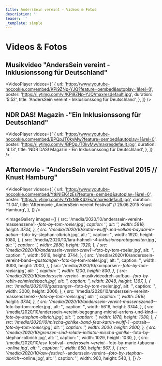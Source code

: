 ```yaml
---
title: AndersSein vereint - Videos & Fotos
description: ''
teaser: ''
_template: simple
---
```


# Videos & Fotos

## Musikvideo "AndersSein vereint - Inklusionssong für Deutschland"

<VideoPlayer
  videos={[
    {
      url: 'https://www.youtube-nocookie.com/embed/KPi9ZNp-YJQ?feature=oembed&autoplay=1&rel=0',
      poster: 'https://i.ytimg.com/vi/KPi9ZNp-YJQ/maxresdefault.jpg',
      duration: '5:52',
      title: 'AndersSein vereint - Inklusionssong für Deutschland',
    },
  ]}
/>

## NDR DAS! Magazin -"Ein Inklusionssong für Deutschland"

<VideoPlayer
  videos={[
    {
      url: 'https://www.youtube-nocookie.com/embed/BPQpJT0kyMw?feature=oembed&autoplay=1&rel=0',
      poster: 'https://i.ytimg.com/vi/BPQpJT0kyMw/maxresdefault.jpg',
      duration: '4:13',
      title: 'NDR DAS! Magazin - Ein Inklusionssong für Deutschland',
    },
  ]}
/>

## Aftermovie - "AndersSein vereint Festival 2015 // Knust Hamburg"

<VideoPlayer
  videos={[
    {
      url: 'https://www.youtube-nocookie.com/embed/YtkNIEK4zEs?feature=oembed&autoplay=1&rel=0',
      poster: 'https://i.ytimg.com/vi/YtkNIEK4zEs/maxresdefault.jpg',
      duration: '11:04',
      title:
        'Aftermovie „AndersSein vereint Festival“ // 25.06.2015 Knust Hamburg',
    },
  ]}
/>

<ImageGallery
  images={[
    {
      src: '/media/2020/10/anderssein-vereint-massenszene1-_-foto-by-tom-roeler.jpg',
      caption: '',
      alt: '',
      width: 5616,
      height: 3744,
    },
    {
      src: '/media/2020/10/katrin-wulff-und-volkan-baydar-in-action-_-foto-by-stephan-olbrich.jpg',
      alt: '',
      caption: '',
      width: 1920,
      height: 1080,
    },
    {
      src: '/media/2020/10/lara-hahnel-_-4-inklusionsprotagonisten.jpg',
      alt: '',
      caption: '',
      width: 2880,
      height: 1920,
    },
    {
      src: '/media/2020/10/anderssein-vereint-crew1-_-foto-by-tom-roeler.jpg',
      alt: '',
      caption: '',
      width: 5616,
      height: 3744,
    },
    {
      src: '/media/2020/10/anderssein-vereint-band-_-gastsanger-_-foto-by-tom-roeler.jpg',
      alt: '',
      caption: '',
      width: 3000,
      height: 2000,
    },
    {
      src: '/media/2020/10/komparsen-_-foto-by-tom-roeler.jpg',
      alt: '',
      caption: '',
      width: 1200,
      height: 800,
    },
    {
      src: '/media/2020/10/anderssein-vereint-_-musikvideodreh-aufbau-_-foto-by-robin-schmiedebach.jpg',
      alt: '',
      caption: '',
      width: 2048,
      height: 1367,
    },
    {
      src: '/media/2020/10/gastsanger-_-foto-by-tom-roeler.jpg',
      alt: '',
      caption: '',
      width: 3000,
      height: 2000,
    },
    {
      src: '/media/2020/10/anderssein-vereint-massenszene2-_-foto-by-tom-roeler.jpg',
      alt: '',
      caption: '',
      width: 5616,
      height: 3744,
    },
    {
      src: '/media/2020/10/anderssein-vereint-massenszene3-_-foto-by-tom-roeler.jpg',
      alt: '',
      caption: '',
      width: 5616,
      height: 3744,
    },
    {
      src: '/media/2020/10/anderssein-vereint-begegnung-michel-arriens-und-kind-_-foto-by-stephan-olbrich.jpg',
      alt: '',
      caption: '',
      width: 1878,
      height: 1080,
    },
    {
      src: '/media/2020/10/mischa-gohlke-band-feat-katrin-wulff-1-_-potrait-_-foto-by-tom-roeler.jpg',
      alt: '',
      caption: '',
      width: 3000,
      height: 2000,
    },
    {
      src: '/media/2020/10/grenzen-sind-relativ-initiator-mischa-gohlke-_-foto-by-stephan-olbrich.jpg',
      alt: '',
      caption: '',
      width: 1029,
      height: 1030,
    },
    {
      src: '/media/2020/10/asv-festival-_-anderssein-vereint-_-foto-by-marie-tabuena-_-online.jpg',
      alt: '',
      caption: '',
      width: 850,
      height: 567,
    },
    {
      src: '/media/2020/10/asv-festival-_-anderssein-vereint-_-foto-by-stephan-olbrich-_-online.jpg',
      alt: '',
      caption: '',
      width: 960,
      height: 540,
    },
  ]}
/>

